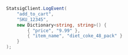 ```csharp
StatsigClient.LogEvent(
    "add_to_cart",
    "SKU_12345",
    new Dictionary<string, string>() {
        { "price", "9.99" },
        { "item_name", "diet_coke_48_pack" }
    }
);
```

